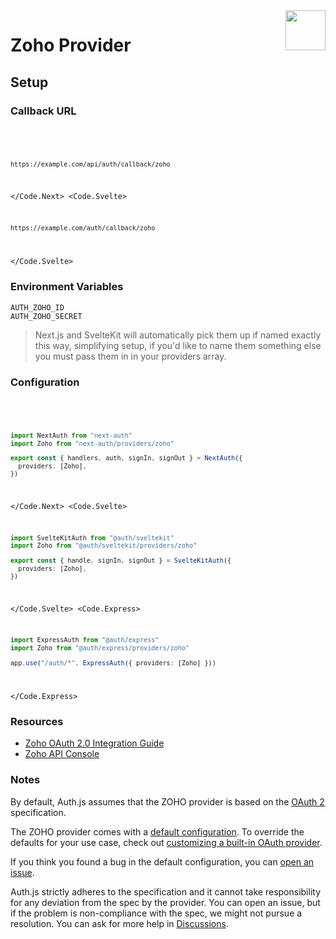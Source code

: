 
<img align="right" src="/img/providers/zoho.svg" height="64" width="64" />

# Zoho Provider

## Setup

### Callback URL

<Code>
  <Code.Next>

```bash
https://example.com/api/auth/callback/zoho
```

  </Code.Next>
  <Code.Svelte>

```bash
https://example.com/auth/callback/zoho
```

  </Code.Svelte>
</Code>

### Environment Variables

```
AUTH_ZOHO_ID
AUTH_ZOHO_SECRET
```

> Next.js and SvelteKit will automatically pick them up if named exactly this way, simplifying
> setup, if you'd like to name them something else you must pass them in in your providers array.

### Configuration

<Code>
  <Code.Next>

```ts filename="/auth.ts"
import NextAuth from "next-auth"
import Zoho from "next-auth/providers/zoho"

export const { handlers, auth, signIn, signOut } = NextAuth({
  providers: [Zoho],
})
```

  </Code.Next>
  <Code.Svelte>

```ts filename="/src/auth.ts"
import SvelteKitAuth from "@auth/sveltekit"
import Zoho from "@auth/sveltekit/providers/zoho"

export const { handle, signIn, signOut } = SvelteKitAuth({
  providers: [Zoho],
})
```

  </Code.Svelte>
  <Code.Express>

```ts filename="/src/app.ts"
import ExpressAuth from "@auth/express"
import Zoho from "@auth/express/providers/zoho"

app.use("/auth/*", ExpressAuth({ providers: [Zoho] }))
```

  </Code.Express>
</Code>

### Resources

- [Zoho OAuth 2.0 Integration Guide](https://www.zoho.com/accounts/protocol/oauth/web-server-applications.html)
- [Zoho API Console](https://api-console.zoho.com)

### Notes

By default, Auth.js assumes that the ZOHO provider is
based on the [OAuth 2](https://www.rfc-editor.org/rfc/rfc6749.html) specification.

<Callout>

The ZOHO provider comes with a [default configuration](https://github.com/nextauthjs/next-auth/blob/main/packages/core/src/providers/zoho.ts).
To override the defaults for your use case, check out [customizing a built-in OAuth provider](https://authjs.dev/guides/providers/custom-provider#override-default-options).

</Callout>

If you think you found a bug in the default configuration, you can [open an issue](https://authjs.dev/new/provider-issue).

Auth.js strictly adheres to the specification and it cannot take responsibility for any deviation from
the spec by the provider. You can open an issue, but if the problem is non-compliance with the spec,
we might not pursue a resolution. You can ask for more help in [Discussions](https://authjs.dev/new/github-discussions).
